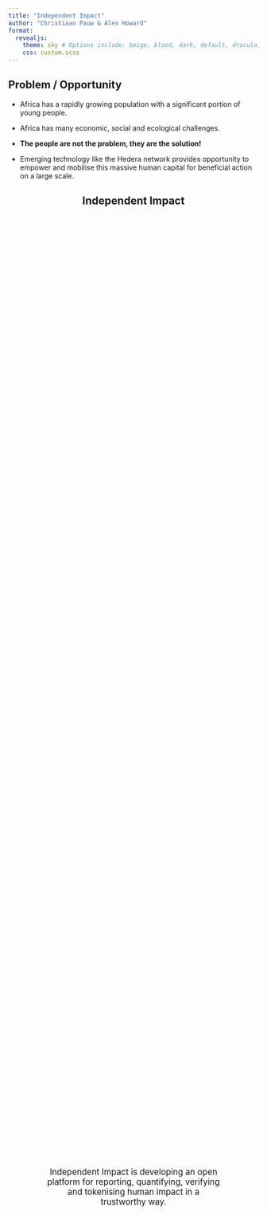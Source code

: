 ```yaml
---
title: "Independent Impact"
author: "Christiaan Pauw & Alex Howard"
format:
  revealjs:
    theme: sky # Options include: beige, blood, dark, default, dracula, league, moon, night, serif, simple, sky, solarized
    css: custom.scss
---
```


## Problem / Opportunity

::: {.smaller-list}

* Africa has a rapidly growing population with a significant portion of young people. 

* Africa has many economic, social and ecological challenges.

*  **The people are not the problem, they are the solution!**

* Emerging technology like the Hedera network provides opportunity to empower and mobilise this massive human capital for beneficial action on a large scale. 

:::

## Independent Impact  {style="text-align: center;"}

:::{style="display: flex; justify-content: center; align-items: center; text-align: center; height: 100%; padding: 0 15%;  font-size: 1.2em;  max-width: 100%;  margin: auto;"}


Independent Impact is developing an open platform for reporting, quantifying, verifying and tokenising human impact in a trustworthy way.
:::

___ 

### Built for the long term {style="text-align: center;"}


The platform is designed with solid philosophical, conceptual and technical foundations to evolve and sustain in the long term

* A new paradigm for Impact Accounting suited to Africa's needs 
* Elegant conceptual framework 
* Right technology for the job

___

### A new Impact Accounting paradigm {style="text-align: center;"}

Independent Impact represents a new way of looking at Impact Accounting that is:

* Open but meritocratic 
* Transparent, not prescriptive 
* Immutable yet accessible

___

### A new Impact Accounting paradigm {style="text-align: center;"}

#### Open but meritocratic

:::{style="display:  font-size: 0.65em;  max-width: 100%;  margin: auto;"}

**Participation is open** to individual and legal entities as implementers, validators, verifiers, and methodology developers

**Reputation is earned** through quality contributions and peer evaluation

**Reputation governs** the impact of a participant's actions 
:::

___

Independent Impact is:

* Geared to a bottom-up approach 
* No limits to starting participation 
* Impact and permissions graded by reputation 
* Reputation for all agents and controls (e.g. methods) 
* Peer evaluation at every stage 
* Incentives for continual quality improvements 

___

### A new Impact Accounting paradigm {style="text-align: center;"}

#### Transparent, not prescriptive

Independent Impact is designed so users can clearly interpret every quantified outcome while choosing the metrics, assurance levels, and estimation approaches that meet their needs.

* Composable impact metrics 
* Clear disclosure of methodologies 
* Semantic representation of all artefacts makes comparison easy

___

### A new Impact Accounting paradigm {style="text-align: center;"}

#### Immutable yet accessible

Proven distributed technologies protect artefacts and transactions while making every action auditable. Users can interrogate projects, credentials, and impact claims in depth.

* Immutable artefact storage 
* Fast, fair and immutable event ordering
* Queryable history of actions, controls and artefacts

## Conceptual Framework 

Long-term sustainability flows from an elegant but comprehensive conceptual framework

* Based on a core ontology
* Everything is semantic 
* Everything is reviewable
* Everything has reputation
* A methodology is a function


<!--
3. Impact and reward on any scale (individual to national)
4. Ground truthing and verification at any level (like citizen science) -->

___ 

## Conceptual Framework

### Core ontology

Independent Impact is built on a fundamental ontology: **Anthropogenic Impact Accounting Ontology (AIAO)**.

[AIAO](https://w3id.org/aiao)  and its related ontologies provide a comprehensive framework for defining and quantifying human impact on the environment and society. 

___ 

The core Independent Impact team was instrumental in developing AIAO and its three related ontologies:

[Impact Ontology](https://w3id.org/impactont) 

[Claim Ontology](https://w3id.org/claimont) 

[Information Communication Ontology](https://w3id.org/infocomm)


## Conceptual Framework

### Everything is semantic

Discoverablity and interoperability are built in from the start by adhering to W3C Semantic Web Standards. 

### Everything has reputation

People, organisations and methodologies have reputation that is earned through quality contributions and peer evaluation.

### A methodology is a function

A methodology is a function that takes inputs and produces a quantum on the metric being measured.

## Technology {style="text-align: center;"}

::: {.smaller-list}
Long-term sustainability flows from an elegant and efficient technology stack and architecture

* **Hedera Consensus Service** for event journaling 
* **W3C Decentralised Identifiers** (DID) for identification 
* **W3C Verifiable Credentials** for credential issuance and verification 
* **IPFS** for immutable distributed document storage 
* **Jellyfish** for verifiable compute 
* **Fluree** as a cryptographically secured, immutable, time-travelable semantic database 
* **Hedera Token Service** for tokenisation of verified impacts 

:::

## What we offer

Trust and transparency for different user:

::: {.smaller-list}

* **Individuals and communities**: Everyone can act as sponsor, implementer or fact checker / validator / verifier
* **Implementers**: tools to quantify impacts and obtain verification of their impacts
* **Validators /Verifiers**: tools to validate and verify reported impacts
* **Sponsors**: tools to set standards and targets and reward verified impacts
* **Buyers**: tools to discover, evaluate and purchase verified impacts

:::

##  Market Size

#### Traditional tokenised impacts

:::{.smallest-list}
* Carbon credits
* Water benefit certificates, etc.

:::

#### Traditional development aid / relief

:::{.smallest-list}
* Achieve aims through a *Pay-for-Success* model

:::

#### Education 

:::{.smallest-list}
* Learning tokens

:::
#### Community initiatives

:::{.smallest-list}
* Set local goals
* Mobilise local action

:::

## Status and Roadmap

::: columns

::: {.column width="50%"}

#### Done ✅ 

:::{.smallest-list}
* Developer portal launched 
* User registration: Project implementer, validator, verifier
* Project registration and PDD development
* PDD validation 
* Monitoring report submission
* Monitoring report verification
* Certificate issuance 
* Migration to Fluree back-end

:::

:::

::: {.column width="50%"}

#### In Process 🚧

:::{.smallest-list}
* Reputation system
* Methodology registry
* First mile survey solution

:::

:::

:::

___

#### Planned 🔭

* Wallet integration
* UI migration to Golang back-end
* Learning tokens integration and pilot project
* Indicator portal
* Methodology portal



## Why we believe in Independent Impact

:::{.smaller-list}

* It's inspiring vision gives rise to a new paradigm in impact accounting with is suited to Africa's potential 

* It is built on an elegant and fruitful conceptual framework that will enable the development of a rich ecosystem 

* It uses the best technology for the job (HCS, IPFS, Fluree and W3C standards) 

* Nova Institute is driving the development and implementation for our own projects 

* Collaborators who have proven long-term commitment (LFDT Learning Tokens)

:::
<!--
**Radically open** means that anyone can join and participate and that participation can take place at many levels. This must include:

 - unemployed youth in a village 
 - entrepreneurs 
 - small and large NGOs 
 - governments 
 - corporations 
 
**Radically open** means there are no mediators for participation, but that *what* can be done depends on the reputation gained through quality participation  

### Transparency and Reputation

**Transparency** builds trust when all events are fairly ordered, visible and discoverable

Everything has **reputation** and every action has consequences. This mean the system evolves towards better quality.  -->
